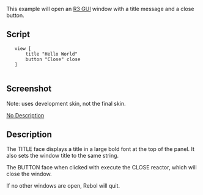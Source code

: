 This example will open an [[R3 GUI]] window with a title message and a close button.

==Script==

    view [
        title "Hello World"
        button "Close" close
    ]
    

==Screenshot==

Note: uses development skin, not the final skin.

[[images/Hellorebol.png|No Description]]

==Description==

The TITLE face displays a title in a large bold font at the top of the panel. It also sets  the window title to the same string.

The BUTTON face when clicked with execute the CLOSE reactor, which will close the window.

If no other windows are open, Rebol will quit.
